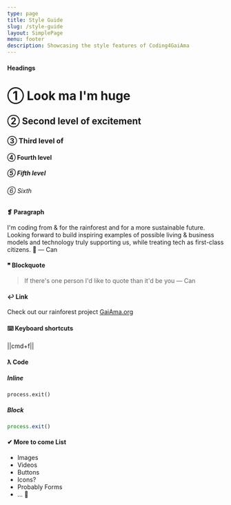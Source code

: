 ```yaml
---
type: page
title: Style Guide
slug: /style-guide
layout: SimplePage
menu: footer
description: Showcasing the style features of Coding4GaiAma
---
```


#### Headings
<Box mb="8">

# ① Look ma I'm huge

## ② Second level of excitement

### ③ Third level of

#### ④ Fourth level

##### ⑤ Fifth level

###### ⑥ Sixth
</Box>

#### ❡ Paragraph

I'm coding from & for the rainforest and for a more sustainable future. Looking forward to build inspiring examples of possible living & business models and technology truly supporting us, while treating tech as first-class citizens. 🤖 — Can

#### ❞ Blockquote

> If there's one person I'd like to quote than it'd be you — Can

#### ↩️ Link

Check out our rainforest project [GaiAma.org](https://www.gaiama.org/en/)

#### ⌨️ Keyboard shortcuts

||cmd+f||

#### ƛ Code

##### Inline

`process.exit()`

##### Block

```js
process.exit()
```

#### ✔︎ More to come List

- Images
- Videos
- Buttons
- Icons?
- Probably Forms
- ... 🤗
